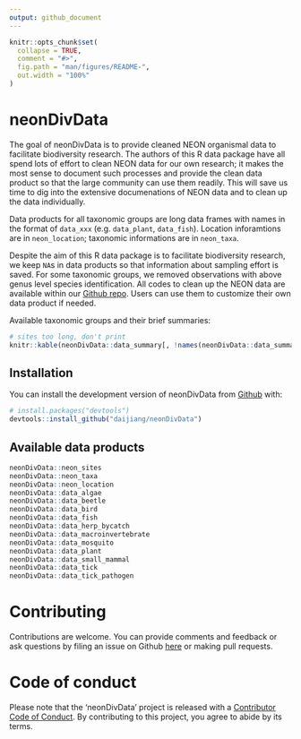 ```yaml
---
output: github_document
---
```


<!-- README.md is generated from README.Rmd. Please edit that file -->

```r
knitr::opts_chunk$set(
  collapse = TRUE,
  comment = "#>",
  fig.path = "man/figures/README-",
  out.width = "100%"
)
```

# neonDivData

<!-- badges: start -->
<!-- badges: end -->

The goal of neonDivData is to provide cleaned NEON organismal data to facilitate biodiversity research. The authors of this R data package have all spend lots of effort to clean NEON data for our own research; it makes the most sense to document such processes and provide the clean data product so that the large community can use them readily. This will save us time to dig into the extensive documenations of NEON data and to clean up the data individually. 

Data products for all taxonomic groups are long data frames with names in the format of `data_xxx` (e.g. `data_plant`, `data_fish`). Location inforamtions are in `neon_location`; taxonomic informations are in `neon_taxa`.

Despite the aim of this R data package is to facilitate biodiversity research, we keep `NA`s in data products so that information about sampling effort is saved. For some taxonomic groups, we removed observations with above genus level species identification. All codes to clean up the NEON data are available within our [Github repo](https://github.com/daijiang/neonDivData/tree/master/data-raw). Users can use them to customize their own data product if needed.

Available taxonomic groups and their brief summaries:

```r
# sites too long, don't print
knitr::kable(neonDivData::data_summary[, !names(neonDivData::data_summary) %in% c("sites", "data_package_id")])
```

## Installation

You can install the development version of neonDivData from [Github](https://github.com/daijiang/neonDivData) with:

``` r
# install.packages("devtools")
devtools::install_github("daijiang/neonDivData")
```

## Available data products

```r
neonDivData::neon_sites
neonDivData::neon_taxa
neonDivData::neon_location
neonDivData::data_algae
neonDivData::data_beetle
neonDivData::data_bird
neonDivData::data_fish
neonDivData::data_herp_bycatch
neonDivData::data_macroinvertebrate
neonDivData::data_mosquito
neonDivData::data_plant
neonDivData::data_small_mammal
neonDivData::data_tick
neonDivData::data_tick_pathogen
```

# Contributing

Contributions are welcome. You can provide comments and feedback or ask questions by filing an issue on Github [here](https://github.com/daijiang/neonDivData/issues) or making pull requests.

# Code of conduct

Please note that the 'neonDivData' project is released with a [Contributor Code of Conduct](CODE_OF_CONDUCT.md). By contributing to this project, you agree to abide by its terms.

